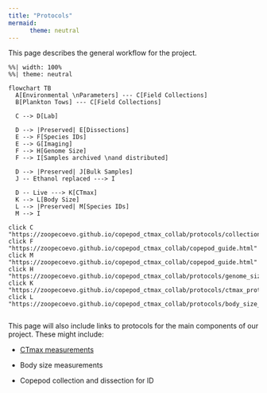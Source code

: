 ```yaml
---
title: "Protocols"
mermaid:
      theme: neutral
---
```


This page describes the general workflow for the project.

```mermaid
%%| width: 100%
%%| theme: neutral

flowchart TB
  A[Environmental \nParameters] --- C[Field Collections]
  B[Plankton Tows] --- C[Field Collections]
  
  C --> D[Lab]
  
  D --> |Preserved| E[Dissections]
  E --> F[Species IDs]
  E --> G[Imaging]
  F --> H[Genome Size]
  F --> I[Samples archived \nand distributed]
  
  D --> |Preserved| J[Bulk Samples]
  J -- Ethanol replaced ---> I
  
  D -- Live ---> K[CTmax]
  K --> L[Body Size]
  L --> |Preserved| M[Species IDs]
  M --> I

click C "https://zoopecoevo.github.io/copepod_ctmax_collab/protocols/collection_protocol.html"
click F "https://zoopecoevo.github.io/copepod_ctmax_collab/copepod_guide.html"
click M "https://zoopecoevo.github.io/copepod_ctmax_collab/copepod_guide.html"
click H "https://zoopecoevo.github.io/copepod_ctmax_collab/protocols/genome_size_protocol.html"
click K "https://zoopecoevo.github.io/copepod_ctmax_collab/protocols/ctmax_protocol.html"
click L "https://zoopecoevo.github.io/copepod_ctmax_collab/protocols/body_size_protocol.html"


```

This page will also include links to protocols for the main components of our project. These might include:

-   [CTmax measurements](protocols/ctmax_protocol.qmd)

-   Body size measurements

-   Copepod collection and dissection for ID
